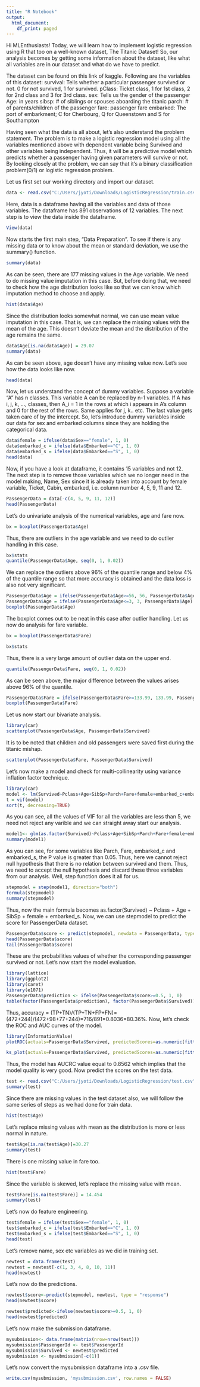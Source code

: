 ```yaml
---
title: "R Notebook"
output:
  html_document:
    df_print: paged
---
```


Hi MLEnthusiasts! Today, we will learn how to implement logistic regression using R that too on a well-known dataset, The Titanic Dataset! So, our analysis becomes by getting some information about the dataset, like what all variables are in our dataset and what do we have to predict. 

The dataset can be found on this link of kaggle. Following are the variables of this dataset:
survival: Tells whether a particular passenger survived or not. 0 for not survived, 1 for survived.
pClass: Ticket class, 1 for 1st class, 2 for 2nd class and 3 for 3rd class.
sex: Tells us the gender of the passenger
Age: in years
sibsp: # of siblings or spouses aboarding the titanic
parch: # of parents/children of the passenger
fare: passenger fare
embarked: The port of embarkment; C for Cherbourg, Q for Queenstown and S for Southampton

Having seen what the data is all about, let's also understand the problem statement. The problem is to make a logistic regression model using all the variables mentioned above with dependent variable being Survived and other variables being independent. Thus, it will be a predictive model which predicts whether a passenger having given parameters will survive or not. By looking closely at the problem, we can say that it's a binary classification problem(0/1) or logistic regression problem. 

Let us first set our working directory and import our dataset. 

```r
data <- read.csv("C:/Users/jyoti/Downloads/LogisticRegression/train.csv")
```

Here, data is a dataframe having all the variables and data of those variables. The dataframe has 891 observations of 12 variables. 
The next step is to view the data inside the dataframe.
```r
View(data)
```
Now starts the first main step, "Data Preparation". To see if there is any missing data or to know about the mean or standard deviation, we use the summary() function.
```r
summary(data)
```
As can be seen, there are 177 missing values in the Age variable. We need to do missing value imputation in this case. But, before doing that, we need to check how the age distribution looks like so that we can know which imputation method to choose and apply. 
```r
hist(data$Age)
```
Since the distribution looks somewhat normal, we can use mean value imputation in this case. That is, we can replace the missing values with the mean of the age. This doesn't deviate the mean and the distribution of the age remains the same. 
```r
data$Age[is.na(data$Age)] = 29.07
summary(data)
```
As can be seen above, age doesn't have any missing value now.
Let's see how the data looks like now.
```r
head(data)
```
Now, let us understand the concept of dummy variables. Suppose a variable "A" has n classes. This variable A can be replaced by n-1 variables. If A has i, j, k, ..., classes, then A_i = 1 in the rows at which i appears in A's column and 0 for the rest of the rows. Same applies for j, k.. etc. The last value gets taken care of by the intercept.
So, let's introduce dummy variables inside our data for sex and embarked columns since they are holding the categorical data.
```r
data$female = ifelse(data$Sex=="female", 1, 0)
data$embarked_c = ifelse(data$Embarked=="C", 1, 0)
data$embarked_s = ifelse(data$Embarked=="S", 1, 0)
head(data)
```
Now, if you have a look at dataframe, it contains 15 variables and not 12.
The next step is to remove those variables which we no longer need in the model making, Name, Sex since it is already taken into account by female variable, Ticket, Cabin, embarked, i.e. column number 4, 5, 9, 11 and 12.
```r
PassengerData = data[-c(4, 5, 9, 11, 12)]
head(PassengerData)
```
Let's do univariate analysis of the numerical variables, age and fare now. 
```r
bx = boxplot(PassengerData$Age)
```
Thus, there are outliers in the age variable and we need to do outlier handling in this case.
```r
bx$stats
quantile(PassengerData$Age, seq(0, 1, 0.02))
```
We can replace the outliers above 96% of the quantile range and below 4% of the quantile range so that more accuracy is obtained and the data loss is also not very significant.
```r
PassengerData$Age = ifelse(PassengerData$Age>=56, 56, PassengerData$Age)
PassengerData$Age = ifelse(PassengerData$Age<=3, 3, PassengerData$Age)
boxplot(PassengerData$Age)
```
The boxplot comes out to be neat in this case after outlier handling. Let us now do analysis for fare variable.
```r
bx = boxplot(PassengerData$Fare)
```
```r
bx$stats
```
Thus, there is a very large amount of outlier data on the upper end.
```r
quantile(PassengerData$Fare, seq(0, 1, 0.02))
```
As can be seen above, the major difference between the values arises above 96% of the quantile. 
```r
PassengerData$Fare = ifelse(PassengerData$Fare>=133.99, 133.99, PassengerData$Fare)
boxplot(PassengerData$Fare)
```
Let us now start our bivariate analysis. 
```r
library(car)
scatterplot(PassengerData$Age, PassengerData$Survived)
```
It is to be noted that children and old passengers were saved first during the titanic mishap.
```r
scatterplot(PassengerData$Fare, PassengerData$Survived)
```
Let's now make a model and check for multi-collinearity using variance inflation factor technique.
```r
library(car)
model <- lm(Survived~Pclass+Age+SibSp+Parch+Fare+female+embarked_c+embarked_s, , data=PassengerData)
t = vif(model)
sort(t, decreasing=TRUE)
```
As you can see, all the values of VIF for all the variables are less than 5, we need not reject any varible and we can straight away start our analysis.
```r
model1<- glm(as.factor(Survived)~Pclass+Age+SibSp+Parch+Fare+female+embarked_c+embarked_s, family="binomial", data=PassengerData)
summary(model1)
```
As you can see, for some variables like Parch, Fare, embarked_c and embarked_s, the P value is greater than 0.05. Thus, here we cannot reject null hypothesis that there is no relation between survived and them. Thus, we need to accept the null hypothesis and discard these three variables from our analysis.
Well, step function does it all for us.
```r
stepmodel = step(model1, direction="both")
formula(stepmodel)
summary(stepmodel)
```
Thus, now the main formula becomes as.factor(Survived) ~ Pclass + Age + SibSp + female + embarked_s.
Now, we can use stepmodel to predict the score for PassengerData dataset.
```r
PassengerData$score <- predict(stepmodel, newdata = PassengerData, type="response")
head(PassengerData$score)
tail(PassengerData$score)
```
These are the probabilities values of whether the corresponding passenger survived or not.
Let's now start the model evaluation.
```r
library(lattice)
library(ggplot2)
library(caret)
library(e1071)
PassengerData$prediction <- ifelse(PassengerData$score>=0.5, 1, 0)
table(factor(PassengerData$prediction), factor(PassengerData$Survived))
```
Thus, accuracy = (TP+TN)/(TP+TN+FP+FN)=(472+244)/(472+98+77+244)=716/891=0.8036=80.36%. 
Now, let's check the ROC and AUC curves of the model.
```r
library(InformationValue)
plotROC(actuals=PassengerData$Survived, predictedScores=as.numeric(fitted(stepmodel)))
```
```r
ks_plot(actuals=PassengerData$Survived, predictedScores=as.numeric(fitted(stepmodel)))
```
Thus, the model has AUCRC value equal to 0.8562 which implies that the model quality is very good.
Now predict the scores on the test data.
```r
test <- read.csv("C:/Users/jyoti/Downloads/LogisticRegression/test.csv")
summary(test)
```
Since there are missing values in the test dataset also, we will follow the same series of steps as we had done for train data.
```r
hist(test$Age)
```
Let's replace missing values with mean as the distribution is more or less normal in nature.
```r
test$Age[is.na(test$Age)]=30.27
summary(test)
```
There is one missing value in fare too. 
```r
hist(test$Fare)
```
Since the variable is skewed, let's replace the missing value with mean.
```r
test$Fare[is.na(test$Fare)] = 14.454
summary(test)
```
Let's now do feature engineering.
```r
test$female = ifelse(test$Sex=="female", 1, 0)
test$embarked_c = ifelse(test$Embarked=="C", 1, 0)
test$embarked_s = ifelse(test$Embarked=="S", 1, 0)
head(test)
```
Let's remove name, sex etc variables as we did in training set.
```r
newtest = data.frame(test)
newtest = newtest[-c(1, 3, 4, 8, 10, 11)]
head(newtest)
```
Let's now do the predictions. 
```r
newtest$score<-predict(stepmodel, newtest, type = "response")
head(newtest$score)
```

```r
newtest$predicted<-ifelse(newtest$score>=0.5, 1, 0)
head(newtest$predicted)
```
Let's now make the submission dataframe.
```r
mysubmission<- data.frame(matrix(nrow=nrow(test)))
mysubmission$PassengerId <- test$PassengerId
mysubmission$Survived <- newtest$predicted
mysubmission <- mysubmission[-c(1)]
```
Let's now convert the mysubmission dataframe into a .csv file.
```r
write.csv(mysubmission, 'mysubmission.csv', row.names = FALSE)
```

